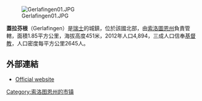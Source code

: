 [[Image:Gerlafingen01.JPG|right]]

'''蓋拉芬根'''（Gerlafingen）是[[瑞士|瑞士]]的城鎮，位於該國北部，由[[索洛圖恩州|索洛圖恩州]]負責管轄，面積1.85平方公里，海拔高度451米，2012年人口4,894，三成人口信奉[[基督教|基督教]]，人口密度每平方公里2645人。

==外部連結==
* [http://www.gerlafingen.ch Official website] {{de icon}}

{{Switzerland-geo-stub}}
{{commonscat}}
{{coord|display=title}}
{{normdaten}}
{{DEFAULTSORT:Gerlafingen}}
[[Category:索洛图恩州的市镇|Category:索洛图恩州的市镇]]